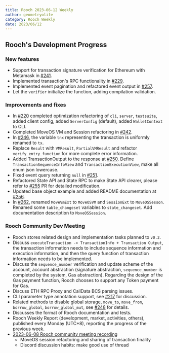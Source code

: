 ```yaml
---
title: Rooch 2023-06-12 Weekly 
author: geometryolife
category: Rooch Weekly
date: 2023/06/12
---
```



<PostHeader />

## Rooch's Development Progress

### New features

- Support for transaction signature verification for Ethereum with Metamask in [#241](https://github.com/rooch-network/rooch/pull/241).
- Implemented transaction's RPC functionality in [#229](https://github.com/rooch-network/rooch/pull/238).
- Implemented event pagination and refactored event output in [#257](https://github.com/rooch-network/rooch/pull/257).
- Let the `verifier` initialize the function, adding compilation validation.

### Improvements and fixes

- In [#220](https://github.com/rooch-network/rooch/pull/220) completed optimization refactoring of `cli`, `server`, `testsuite`, added client config, added `ServerConfig` (default), added `WalletContext` to CLI.
- Completed MoveOS VM and Session refactoring in [#242](https://github.com/rooch-network/rooch/pull/242).
- In [#246](https://github.com/rooch-network/rooch/pull/246), the variable `tnx` representing the transaction is uniformly renamed to `tx`.
- Replace `Result` with `VMResult`, `PartialVMResult` and refactor `verify_entry_function` for more complete error information.
- Added TransactionOutput to the response at [#250](https://github.com/rooch-network/rooch/pull/250). Define `TransactionSequenceInfoView` and `TransactionExecutionView`, make all enum json lowercase.
- Fixed event query returning `null` in [#251](https://github.com/rooch-network/rooch/pull/251).
- Refactored State API and State RPC to make State API clearer, please refer to [#255](https://github.com/rooch-network/rooch/pull/255) PR for detailed modification.
- Updated base object example and added README documentation at [#256](https://github.com/rooch-network/rooch/pull/256).
- In [#262](https://github.com/rooch-network/rooch/pull/262), renamed `MoveVmExt` to `MoveOSVM` and `SessionExt` to `MoveOSSesson`. Renamed some `table_changeset` variables to `state_changeset`. Add documentation description to `MoveOSSession`.

### Rooch Community Dev Meeting

- Rooch stores related design and implementation tasks planned to `v0.2`.
- Discuss `executeTransaction -> TransactionInfo + Transaction Output`, the transaction information needs to include sequence information and execution information, and then the query function of transaction information needs to be implemented.
- Discuss the `sequence_number` verification and update scheme of the account, account abstraction (signature abstraction, `sequence_number` is completed by the system, Gas abstraction). Regarding the design of the Gas payment function, Rooch chooses to support any Token payment for Gas.
- Discuss ETH RPC Proxy and CallData BCS parsing issues.
- CLI parameter type annotation support, see [#217](https://github.com/rooch-network/rooch/issues/217) for discussion.
- Related methods to disable global storage, `move_to`, `move_from`, `borrow_global`, `borrow_global_mut`, see [#248](https://github.com/rooch-network/rooch/issues/248) for details.
- Discusses the format of Rooch documentation and tests.
- Rooch Weekly Report (development, market, activities, others), published every Monday (UTC+8), reporting the progress of the previous week.
- [2023-06-08 Rooch community meeting recording](https://drive.google.com/file/d/1qhEKqJDEvoF1wOVXsNvIWLPY1VJ7q4Q4/view)
    - MoveOS session refactoring and sharing of transaction finality
    - Discord discussion habits: make good use of thread
